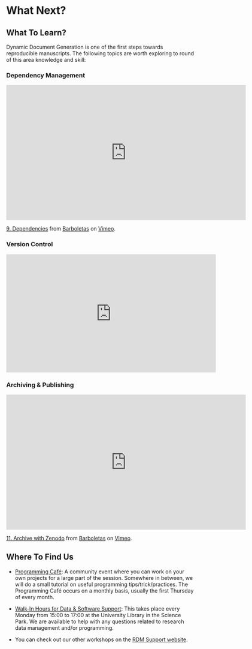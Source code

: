 # What Next? {.unnumbered}

## What To Learn?

Dynamic Document Generation is one of the first steps towards reproducible manuscripts. The following topics are worth exploring to round of this area knowledge and skill:

### Dependency Management

<iframe src="https://player.vimeo.com/video/464028630?h=dfa4f034e6" width="640" height="360" frameborder="0" allow="autoplay; fullscreen; picture-in-picture" allowfullscreen></iframe>
<p><a href="https://vimeo.com/464028630">9. Dependencies</a> from <a href="https://vimeo.com/user524978">Barboletas</a> on <a href="https://vimeo.com">Vimeo</a>.</p>

### Version Control

<iframe width="560" height="315" src="https://www.youtube.com/embed/qXfbnz2id8A?si=GDgzVclEGr3347sm" title="YouTube video player" frameborder="0" allow="accelerometer; autoplay; clipboard-write; encrypted-media; gyroscope; picture-in-picture; web-share" allowfullscreen></iframe>

### Archiving & Publishing

<iframe src="https://player.vimeo.com/video/463947879?h=21dc14e191" width="640" height="360" frameborder="0" allow="autoplay; fullscreen; picture-in-picture" allowfullscreen></iframe>
<p><a href="https://vimeo.com/463947879">11. Archive with Zenodo</a> from <a href="https://vimeo.com/user524978">Barboletas</a> on <a href="https://vimeo.com">Vimeo</a>.</p>

## Where To Find Us

-	[Programming Café](https://www.uu.nl/en/research/research-data-management/workshops/programming-cafe): A community event where you can work on your own projects for a large part of the session. Somewhere in between, we will do a small tutorial on useful programming tips/trick/practices. The Programming Café occurs on a monthly basis, usually the first Thursday of every month. 
 
- [Walk-In Hours for Data & Software Support](https://www.uu.nl/en/research/research-data-management/workshops/walk-in-hours-research-data-and-software): This takes place every Monday from 15:00 to 17:00 at the University Library in the Science Park. We are available to help with any questions related to research data management and/or programming. 

- You can check out our other workshops on the [RDM Support website](https://www.uu.nl/en/research/research-data-management/workshops). 

